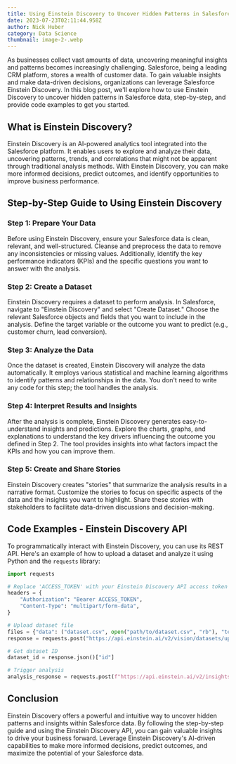 ```yaml
---
title: Using Einstein Discovery to Uncover Hidden Patterns in Salesforce Data
date: 2023-07-23T02:11:44.958Z
author: Nick Huber
category: Data Science
thumbnail: image-2-.webp
---
```

As businesses collect vast amounts of data, uncovering meaningful insights and patterns becomes increasingly challenging. Salesforce, being a leading CRM platform, stores a wealth of customer data. To gain valuable insights and make data-driven decisions, organizations can leverage Salesforce Einstein Discovery. In this blog post, we'll explore how to use Einstein Discovery to uncover hidden patterns in Salesforce data, step-by-step, and provide code examples to get you started.

## What is Einstein Discovery?

Einstein Discovery is an AI-powered analytics tool integrated into the Salesforce platform. It enables users to explore and analyze their data, uncovering patterns, trends, and correlations that might not be apparent through traditional analysis methods. With Einstein Discovery, you can make more informed decisions, predict outcomes, and identify opportunities to improve business performance.

## Step-by-Step Guide to Using Einstein Discovery

### Step 1: Prepare Your Data

Before using Einstein Discovery, ensure your Salesforce data is clean, relevant, and well-structured. Cleanse and preprocess the data to remove any inconsistencies or missing values. Additionally, identify the key performance indicators (KPIs) and the specific questions you want to answer with the analysis.

### Step 2: Create a Dataset

Einstein Discovery requires a dataset to perform analysis. In Salesforce, navigate to "Einstein Discovery" and select "Create Dataset." Choose the relevant Salesforce objects and fields that you want to include in the analysis. Define the target variable or the outcome you want to predict (e.g., customer churn, lead conversion).

### Step 3: Analyze the Data

Once the dataset is created, Einstein Discovery will analyze the data automatically. It employs various statistical and machine learning algorithms to identify patterns and relationships in the data. You don't need to write any code for this step; the tool handles the analysis.

### Step 4: Interpret Results and Insights

After the analysis is complete, Einstein Discovery generates easy-to-understand insights and predictions. Explore the charts, graphs, and explanations to understand the key drivers influencing the outcome you defined in Step 2. The tool provides insights into what factors impact the KPIs and how you can improve them.

### Step 5: Create and Share Stories

Einstein Discovery creates "stories" that summarize the analysis results in a narrative format. Customize the stories to focus on specific aspects of the data and the insights you want to highlight. Share these stories with stakeholders to facilitate data-driven discussions and decision-making.

## Code Examples - Einstein Discovery API

To programmatically interact with Einstein Discovery, you can use its REST API. Here's an example of how to upload a dataset and analyze it using Python and the `requests` library:

```python
import requests

# Replace 'ACCESS_TOKEN' with your Einstein Discovery API access token
headers = {
    "Authorization": "Bearer ACCESS_TOKEN",
    "Content-Type": "multipart/form-data",
}

# Upload dataset file
files = {"data": ("dataset.csv", open("path/to/dataset.csv", "rb"), "text/csv")}
response = requests.post("https://api.einstein.ai/v2/vision/datasets/upload", headers=headers, files=files)

# Get dataset ID
dataset_id = response.json()["id"]

# Trigger analysis
analysis_response = requests.post(f"https://api.einstein.ai/v2/insights/datasets/{dataset_id}/analysis", headers=headers)
```

## Conclusion

Einstein Discovery offers a powerful and intuitive way to uncover hidden patterns and insights within Salesforce data. By following the step-by-step guide and using the Einstein Discovery API, you can gain valuable insights to drive your business forward. Leverage Einstein Discovery's AI-driven capabilities to make more informed decisions, predict outcomes, and maximize the potential of your Salesforce data.
